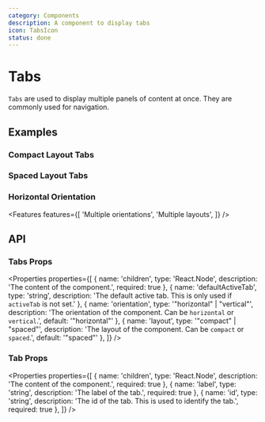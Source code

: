 ```yaml
---
category: Components
description: A component to display tabs
icon: TabsIcon
status: done
---
```


# Tabs

`Tabs` are used to display multiple panels of content at once. They are commonly used for navigation.

## Examples

### Compact Layout Tabs

<Example name="Tabs/Compact" />

### Spaced Layout Tabs

<Example name="Tabs/Spaced" />

### Horizontal Orientation

<Example name="Tabs/Horizontal" />

<Features features={[
  'Multiple orientations',
  'Multiple layouts',
]} />

## API

### Tabs Props

<Properties properties={[
  { name: 'children', type: 'React.Node', description: 'The content of the component.', required: true },
  { name: 'defaultActiveTab', type: 'string', description: 'The default active tab. This is only used if `activeTab` is not set.' },
  { name: 'orientation', type: '"horizontal" | "vertical"', description: 'The orientation of the component. Can be `horizontal` or `vertical`.', default: '"horizontal"' },
  { name: 'layout', type: '"compact" | "spaced"', description: 'The layout of the component. Can be `compact` or `spaced`.', default: '"spaced"' },
]} />

### Tab Props

<Properties properties={[
  { name: 'children', type: 'React.Node', description: 'The content of the component.', required: true },
  { name: 'label', type: 'string', description: 'The label of the tab.', required: true },
  { name: 'id', type: 'string', description: 'The id of the tab. This is used to identify the tab.', required: true },
]} />